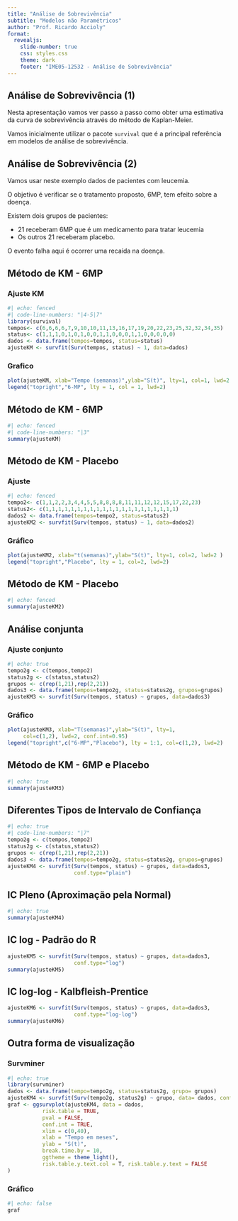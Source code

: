 ```yaml
---
title: "Análise de Sobrevivência"
subtitle: "Modelos não Paramétricos"
author: "Prof. Ricardo Accioly"
format:
  revealjs:
    slide-number: true
    css: styles.css
    theme: dark
    footer: "IME05-12532 - Análise de Sobrevivência"
---
```


## Análise de Sobrevivência (1)

Nesta apresentação vamos ver passo a passo como obter uma estimativa da curva de sobrevivência através do método de Kaplan-Meier.

Vamos inicialmente utilizar o pacote `survival` que é a principal referência em modelos de análise de sobrevivência.

## Análise de Sobrevivência (2)

Vamos usar neste exemplo dados de pacientes com leucemia.

O objetivo é verificar se o tratamento proposto, 6MP, tem efeito sobre a doença.

Existem dois grupos de pacientes:

-   21 receberam 6MP que é um medicamento para tratar leucemia
-   Os outros 21 receberam placebo.

::: {.fragment .highlight-red}
O evento falha aqui é ocorrer uma recaída na doença.
:::

## Método de KM - 6MP

::: panel-tabset
### Ajuste KM

```r
#| echo: fenced
#| code-line-numbers: "|4-5|7"
library(survival)
tempos<- c(6,6,6,6,7,9,10,10,11,13,16,17,19,20,22,23,25,32,32,34,35)
status<- c(1,1,1,0,1,0,1,0,0,1,1,0,0,0,1,1,0,0,0,0,0)
dados <- data.frame(tempos=tempos, status=status)
ajusteKM <- survfit(Surv(tempos, status) ~ 1, data=dados)
```

### Grafico

```r
plot(ajusteKM, xlab="Tempo (semanas)",ylab="S(t)", lty=1, col=1, lwd=2 ) 
legend("topright","6-MP", lty = 1, col = 1, lwd=2)
```
:::

## Método de KM - 6MP

```r
#| echo: fenced
#| code-line-numbers: "|3"
summary(ajusteKM)
```

## Método de KM - Placebo

::: panel-tabset
### Ajuste

```r
#| echo: fenced
tempo2<- c(1,1,2,2,3,4,4,5,5,8,8,8,8,11,11,12,12,15,17,22,23)
status2<- c(1,1,1,1,1,1,1,1,1,1,1,1,1,1,1,1,1,1,1,1,1) 
dados2 <- data.frame(tempos=tempo2, status=status2)
ajusteKM2 <- survfit(Surv(tempos, status) ~ 1, data=dados2)

```

### Gráfico

```r
plot(ajusteKM2, xlab="t(semanas)",ylab="S(t)", lty=1, col=2, lwd=2 ) 
legend("topright","Placebo", lty = 1, col=2, lwd=2)
```
:::

## Método de KM - Placebo

```r
#| echo: fenced
summary(ajusteKM2)
```

## Análise conjunta

::: panel-tabset
### Ajuste conjunto

```r
#| echo: true
tempo2g <- c(tempos,tempo2)
status2g <- c(status,status2)
grupos <- c(rep(1,21),rep(2,21))
dados3 <- data.frame(tempos=tempo2g, status=status2g, grupos=grupos)
ajusteKM3 <- survfit(Surv(tempos, status) ~ grupos, data=dados3)
```

### Gráfico

```r
plot(ajusteKM3, xlab="T(semanas)",ylab="S(t)", lty=1, 
     col=c(1,2), lwd=2, conf.int=0.95) 
legend("topright",c("6-MP","Placebo"), lty = 1:1, col=c(1,2), lwd=2)

```
:::

## Método de KM - 6MP e Placebo {.smaller}

```r
#| echo: true
summary(ajusteKM3)
```

## Diferentes Tipos de Intervalo de Confiança

```r
#| echo: true
#| code-line-numbers: "|7"
tempo2g <- c(tempos,tempo2)
status2g <- c(status,status2)
grupos <- c(rep(1,21),rep(2,21))
dados3 <- data.frame(tempos=tempo2g, status=status2g, grupos=grupos)
ajusteKM4 <- survfit(Surv(tempos, status) ~ grupos, data=dados3,
                     conf.type="plain")
```

## IC Pleno (Aproximação pela Normal) {.smaller}

```r
#| echo: true
summary(ajusteKM4)
```

## IC log - Padrão do R {.smaller}

```r
ajusteKM5 <- survfit(Surv(tempos, status) ~ grupos, data=dados3,
                     conf.type="log")
summary(ajusteKM5)
```

## IC log-log - Kalbfleish-Prentice {.smaller}

```r
ajusteKM6 <- survfit(Surv(tempos, status) ~ grupos, data=dados3,
                     conf.type="log-log")
summary(ajusteKM6)
```

## Outra forma de visualização {.smaller}

::: panel-tabset
### Survminer

```r
#| echo: true
library(survminer)
dados <- data.frame(tempo=tempo2g, status=status2g, grupo= grupos)
ajusteKM4 <- survfit(Surv(tempo2g, status2g) ~ grupo, data= dados, conf.type="log-log")
graf <- ggsurvplot(ajusteKM4, data = dados, 
           risk.table = TRUE, 
           pval = FALSE, 
           conf.int = TRUE, 
           xlim = c(0,40), 
           xlab = "Tempo em meses", 
           ylab = "S(t)",
           break.time.by = 10, 
           ggtheme = theme_light(), 
           risk.table.y.text.col = T, risk.table.y.text = FALSE 
)
```

### Gráfico

```r
#| echo: false
graf
```
:::
